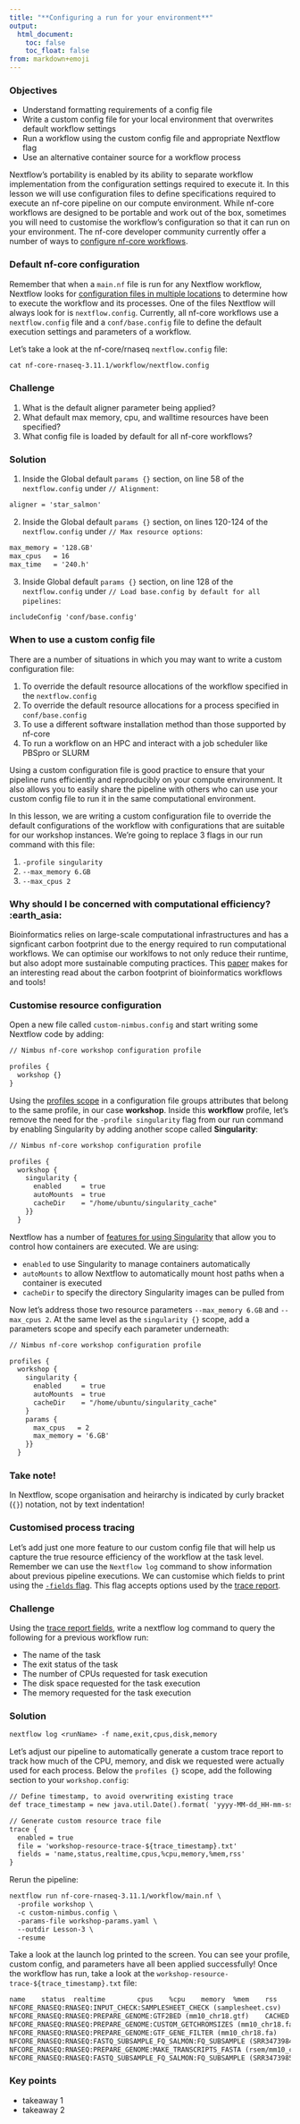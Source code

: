 ```yaml
---
title: "**Configuring a run for your environment**"
output:
  html_document:
    toc: false
    toc_float: false
from: markdown+emoji
---
```


::: callout-tip
### Objectives{.unlisted}

- Understand formatting requirements of a config file 
- Write a custom config file for your local environment that overwrites default workflow settings 
- Run a workflow using the custom config file and appropriate Nextflow flag 
- Use an alternative container source for a workflow process  
:::

Nextflow's portability is enabled by its ability to separate workflow implementation from the configuration settings required to execute it. In this lesson we will use configuration files to define specifications required to execute an nf-core pipeline on our compute environment. While nf-core workflows are designed to be portable and work out of the box, sometimes you will need to customise the workflow's configuration so that it can run on your environment. The nf-core developer community currently offer a number of ways to [configure nf-core workflows](https://nf-co.re/usage/configuration). 

### **Default nf-core configuration**

Remember that when a `main.nf` file is run for any Nextflow workflow, Nextflow looks for [configuration files in multiple locations](https://www.nextflow.io/docs/latest/config.html#configuration-file) to determine how to execute the workflow and its processes. One of the files Nextflow will always look for is `nextflow.config`. Currently, all nf-core workflows use a `nextflow.config` file and a `conf/base.config` file to define the default execution settings and parameters of a workflow.  

Let's take a look at the nf-core/rnaseq `nextflow.config` file:

```default
cat nf-core-rnaseq-3.11.1/workflow/nextflow.config
```

::: callout-tip
### **Challenge**{.unlisted}

1. What is the default aligner parameter being applied? 
2. What default max memory, cpu, and walltime resources have been specified?
3. What config file is loaded by default for all nf-core workflows? 
:::

::: {.callout-caution collapse="true"}
### Solution

1. Inside the Global default `params {}` section, on line 58 of the `nextflow.config` under `// Alignment`:
```default
aligner = 'star_salmon'
```

2. Inside the Global default `params {}` section, on lines 120-124 of the `nextflow.config` under `// Max resource options`:
```default
max_memory = '128.GB'
max_cpus   = 16
max_time   = '240.h'
```

3. Inside Global default `params {}` section, on line 128 of the `nextflow.config` under `// Load base.config by default for all pipelines`:
```default
includeConfig 'conf/base.config'
```
:::

### **When to use a custom config file**

There are a number of situations in which you may want to write a custom configuration file:

1. To override the default resource allocations of the workflow specified in the `nextflow.config` 
2. To override the default resource allocations for a process specified in `conf/base.config`
3. To use a different software installation method than those supported by nf-core 
4. To run a workflow on an HPC and interact with a job scheduler like PBSpro or SLURM 

Using a custom configuration file is good practice to ensure that your pipeline runs efficiently and reproducibly on your compute environment. It also allows you to easily share the pipeline with others who can use your custom config file to run it in the same computational environment. 

In this lesson, we are writing a custom configuration file to override the default configurations of the workflow with configurations that are suitable for our workshop instances. We're going to replace 3 flags in our run command with this file:

1. `-profile singularity`
2.  `--max_memory 6.GB`
3. `--max_cpus 2`

::: {.callout-note}
### **Why should I be concerned with computational efficiency?** :earth_asia: 

Bioinformatics relies on large-scale computational infrastructures and has a signficant carbon footprint due to the energy required to run computational workflows. We can optimise our worklfows to not only reduce their runtime, but also adopt more sustainable computing practices. This [paper](https://academic.oup.com/mbe/article/39/3/msac034/6526403) makes for an interesting read about the carbon footprint of bioinformatics workflows and tools!
:::

### **Customise resource configuration**

Open a new file called `custom-nimbus.config` and start writing some Nextflow code by adding: 

```default
// Nimbus nf-core workshop configuration profile

profiles {
  workshop {}
}
```
Using the [profiles scope](https://www.nextflow.io/docs/latest/config.html?highlight=scope#config-profiles) in a configuration file groups attributes that belong to the same profile, in our case **workshop**. Inside this **workflow** profile, let's remove the need for the `-profile singularity` flag from our run command by enabling Singularity by adding another scope called **Singularity**:

```default
// Nimbus nf-core workshop configuration profile

profiles {
  workshop {
    singularity {
      enabled     = true
      autoMounts  = true
      cacheDir    = "/home/ubuntu/singularity_cache"
    }}
  }
```

Nextflow has a number of [features for using Singularity](https://www.nextflow.io/docs/latest/config.html?highlight=singularity#scope-singularity) that allow you to control how containers are executed. We are using:

* `enabled` to use Singularity to manage containers automatically 
* `autoMounts` to allow Nextflow to automatically mount host paths when a container is executed
* `cacheDir` to specify the directory Singularity images can be pulled from 

Now let's address those two resource parameters `--max_memory 6.GB` and `--max_cpus 2`. At the same level as the `singularity {}` scope, add a parameters scope and specify each parameter underneath: 

```default
// Nimbus nf-core workshop configuration profile

profiles {
  workshop {
    singularity {
      enabled     = true
      autoMounts  = true
      cacheDir    = "/home/ubuntu/singularity_cache"
    }
    params {
      max_cpus   = 2
      max_memory = '6.GB'      
    }}
  }
```

::: {.callout-tip}

### Take note!
In Nextflow, scope organisation and heirarchy is indicated by curly bracket (`{}`) notation, not by text indentation!
:::

### **Customised process tracing**

Let's add just one more feature to our custom config file that will help us capture the true resource efficiency of the workflow at the task level. Remember we can use the `Nextflow log` command to show information about previous pipeline executions. We can customise which fields to print using the [`-fields` flag](https://www.nextflow.io/docs/latest/tracing.html#customizing-fields). This flag accepts options used by the [trace report](https://www.nextflow.io/docs/latest/tracing.html#trace-fields). 

::: callout-tip
### **Challenge**{.unlisted}

Using the [trace report fields](https://www.nextflow.io/docs/latest/tracing.html#trace-fields), write a nextflow log command to query the following for a previous workflow run:

* The name of the task
* The exit status of the task 
* The number of CPUs requested for task execution 
* The disk space requested for the task execution 
* The memory requested for the task execution 
:::

::: {.callout-caution collapse="true"}
### Solution

```default
nextflow log <runName> -f name,exit,cpus,disk,memory
```
:::

Let's adjust our pipeline to automatically generate a custom trace report to track how much of the CPU, memory, and disk we requested were actually used for each process. Below the `profiles {}` scope, add the following section to your `workshop.config`:

```default
// Define timestamp, to avoid overwriting existing trace 
def trace_timestamp = new java.util.Date().format( 'yyyy-MM-dd_HH-mm-ss')

// Generate custom resource trace file 
trace {
  enabled = true 
  file = 'workshop-resource-trace-${trace_timestamp}.txt'
  fields = 'name,status,realtime,cpus,%cpu,memory,%mem,rss'
}
```

Rerun the pipeline:

```default
nextflow run nf-core-rnaseq-3.11.1/workflow/main.nf \
  -profile workshop \
  -c custom-nimbus.config \
  -params-file workshop-params.yaml \
  --outdir Lesson-3 \
  -resume
```

Take a look at the launch log printed to the screen. You can see your profile, custom config, and parameters have all been applied successfully! Once the workflow has run, take a look at the `workshop-resource-trace-${trace_timestamp}.txt` file:

  ```default
  name    status  realtime        cpus    %cpu    memory  %mem    rss
  NFCORE_RNASEQ:RNASEQ:INPUT_CHECK:SAMPLESHEET_CHECK (samplesheet.csv)    CACHED  1s      1       28.0%   6 GB    0.2%    16.1 MB
  NFCORE_RNASEQ:RNASEQ:PREPARE_GENOME:GTF2BED (mm10_chr18.gtf)    CACHED  1s      2       51.3%   6 GB    0.3%    23.8 MB
  NFCORE_RNASEQ:RNASEQ:PREPARE_GENOME:CUSTOM_GETCHROMSIZES (mm10_chr18.fa)        CACHED  1s      1       34.1%   6 GB    0.0%    4.7 MB
  NFCORE_RNASEQ:RNASEQ:PREPARE_GENOME:GTF_GENE_FILTER (mm10_chr18.fa)     CACHED  1s      1       34.7%   6 GB    0.1%    13.9 MB
  NFCORE_RNASEQ:RNASEQ:FASTQ_SUBSAMPLE_FQ_SALMON:FQ_SUBSAMPLE (SRR3473984)        CACHED  2s      1       43.7%   6 GB    0.0%    6.5 MB
  NFCORE_RNASEQ:RNASEQ:PREPARE_GENOME:MAKE_TRANSCRIPTS_FASTA (rsem/mm10_chr18.fa) CACHED  4s      2       42.0%   6 GB    1.2%    94.4 MB
  NFCORE_RNASEQ:RNASEQ:FASTQ_SUBSAMPLE_FQ_SALMON:FQ_SUBSAMPLE (SRR3473985)        CACHED  2s      1       44.1%   6 GB    0.0%    6.3 MB
```

::: {.callout-note}
### **Key points**
- takeaway 1
- takeaway 2
:::